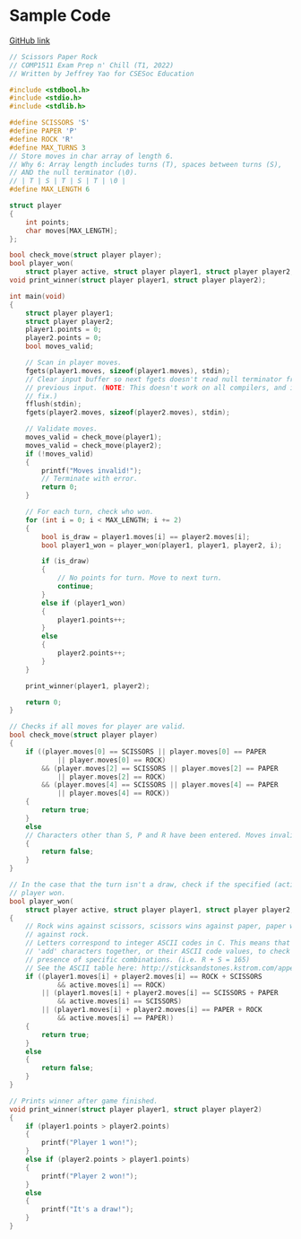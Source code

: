 # Sample Code

[GitHub link](https://github.com/csesoc/comp1511-revision-t1-2022/blob/master/solutions/scissors-paper-rock/solution.c)

```c
// Scissors Paper Rock
// COMP1511 Exam Prep n' Chill (T1, 2022)
// Written by Jeffrey Yao for CSESoc Education

#include <stdbool.h>
#include <stdio.h>
#include <stdlib.h>

#define SCISSORS 'S'
#define PAPER 'P'
#define ROCK 'R'
#define MAX_TURNS 3
// Store moves in char array of length 6.
// Why 6: Array length includes turns (T), spaces between turns (S),
// AND the null terminator (\0).
// | T | S | T | S | T | \0 |
#define MAX_LENGTH 6

struct player
{
    int points;
    char moves[MAX_LENGTH];
};

bool check_move(struct player player);
bool player_won(
    struct player active, struct player player1, struct player player2, int i);
void print_winner(struct player player1, struct player player2);

int main(void)
{
    struct player player1;
    struct player player2;
    player1.points = 0;
    player2.points = 0;
    bool moves_valid;

    // Scan in player moves.
    fgets(player1.moves, sizeof(player1.moves), stdin);
    // Clear input buffer so next fgets doesn't read null terminator from
    // previous input. (NOTE: This doesn't work on all compilers, and is a hacky
    // fix.)
    fflush(stdin);
    fgets(player2.moves, sizeof(player2.moves), stdin);

    // Validate moves.
    moves_valid = check_move(player1);
    moves_valid = check_move(player2);
    if (!moves_valid)
    {
        printf("Moves invalid!");
        // Terminate with error.
        return 0;
    }

    // For each turn, check who won.
    for (int i = 0; i < MAX_LENGTH; i += 2)
    {
        bool is_draw = player1.moves[i] == player2.moves[i];
        bool player1_won = player_won(player1, player1, player2, i);

        if (is_draw)
        {
            // No points for turn. Move to next turn.
            continue;
        }
        else if (player1_won)
        {
            player1.points++;
        }
        else
        {
            player2.points++;
        }
    }

    print_winner(player1, player2);

    return 0;
}

// Checks if all moves for player are valid.
bool check_move(struct player player)
{
    if ((player.moves[0] == SCISSORS || player.moves[0] == PAPER
            || player.moves[0] == ROCK)
        && (player.moves[2] == SCISSORS || player.moves[2] == PAPER
            || player.moves[2] == ROCK)
        && (player.moves[4] == SCISSORS || player.moves[4] == PAPER
            || player.moves[4] == ROCK))
    {
        return true;
    }
    else
    // Characters other than S, P and R have been entered. Moves invalid.
    {
        return false;
    }
}

// In the case that the turn isn't a draw, check if the specified (active)
// player won.
bool player_won(
    struct player active, struct player player1, struct player player2, int i)
{
    // Rock wins against scissors, scissors wins against paper, paper wins
    // against rock.
    // Letters correspond to integer ASCII codes in C. This means that we can
    // 'add' characters together, or their ASCII code values, to check for the
    // presence of specific combinations. (i.e. R + S = 165)
    // See the ASCII table here: http://sticksandstones.kstrom.com/appen.html
    if ((player1.moves[i] + player2.moves[i] == ROCK + SCISSORS
            && active.moves[i] == ROCK)
        || (player1.moves[i] + player2.moves[i] == SCISSORS + PAPER
            && active.moves[i] == SCISSORS)
        || (player1.moves[i] + player2.moves[i] == PAPER + ROCK
            && active.moves[i] == PAPER))
    {
        return true;
    }
    else
    {
        return false;
    }
}

// Prints winner after game finished.
void print_winner(struct player player1, struct player player2)
{
    if (player1.points > player2.points)
    {
        printf("Player 1 won!");
    }
    else if (player2.points > player1.points)
    {
        printf("Player 2 won!");
    }
    else
    {
        printf("It's a draw!");
    }
}

```
